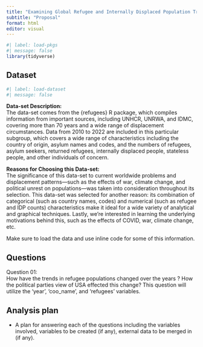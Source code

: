 ```yaml
---
title: "Examining Global Refugee and Internally Displaced Population Trends and Correlations (2010-2022)"
subtitle: "Proposal"
format: html
editor: visual
---
```


```r
#| label: load-pkgs
#| message: false
library(tidyverse)
```

## Dataset

```r
#| label: load-dataset
#| message: false
```

**Data-set Description:**\
The data-set comes from the {refugees} R package, which compiles information from important sources, including UNHCR, UNRWA, and IDMC, covering more than 70 years and a wide range of displacement circumstances. Data from 2010 to 2022 are included in this particular subgroup, which covers a wide range of characteristics including the country of origin, asylum names and codes, and the numbers of refugees, asylum seekers, returned refugees, internally displaced people, stateless people, and other individuals of concern.

**Reasons for Choosing this Data-set:**\
The significance of this data-set to current worldwide problems and displacement patterns—such as the effects of war, climate change, and political unrest on populations—was taken into consideration throughout its selection. This data-set was selected for another reason: its combination of categorical (such as country names, codes) and numerical (such as refugee and IDP counts) characteristics make it ideal for a wide variety of analytical and graphical techniques. Lastly, we're interested in learning the underlying motivations behind this, such as the effects of COVID, war, climate change, etc.

Make sure to load the data and use inline code for some of this information.

## Questions

Question 01:\
How have the trends in refugee populations changed over the years ? How the political parties view of USA effected this change? This question will utilize the 'year', 'coo_name', and 'refugees' variables.

## Analysis plan

-   A plan for answering each of the questions including the variables involved, variables to be created (if any), external data to be merged in (if any).
